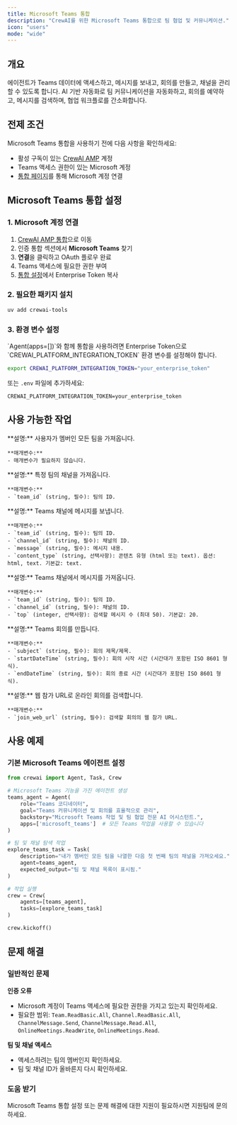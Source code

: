 ```yaml
---
title: Microsoft Teams 통합
description: "CrewAI를 위한 Microsoft Teams 통합으로 팀 협업 및 커뮤니케이션."
icon: "users"
mode: "wide"
---
```


## 개요

에이전트가 Teams 데이터에 액세스하고, 메시지를 보내고, 회의를 만들고, 채널을 관리할 수 있도록 합니다. AI 기반 자동화로 팀 커뮤니케이션을 자동화하고, 회의를 예약하고, 메시지를 검색하며, 협업 워크플로를 간소화합니다.

## 전제 조건

Microsoft Teams 통합을 사용하기 전에 다음 사항을 확인하세요:

- 활성 구독이 있는 [CrewAI AMP](https://app.crewai.com) 계정
- Teams 액세스 권한이 있는 Microsoft 계정
- [통합 페이지](https://app.crewai.com/crewai_plus/connectors)를 통해 Microsoft 계정 연결

## Microsoft Teams 통합 설정

### 1. Microsoft 계정 연결

1. [CrewAI AMP 통합](https://app.crewai.com/crewai_plus/connectors)으로 이동
2. 인증 통합 섹션에서 **Microsoft Teams** 찾기
3. **연결**을 클릭하고 OAuth 플로우 완료
4. Teams 액세스에 필요한 권한 부여
5. [통합 설정](https://app.crewai.com/crewai_plus/settings/integrations)에서 Enterprise Token 복사

### 2. 필요한 패키지 설치

```bash
uv add crewai-tools
```

### 3. 환경 변수 설정

<Note>
  `Agent(apps=[])`와 함께 통합을 사용하려면 Enterprise Token으로 `CREWAI_PLATFORM_INTEGRATION_TOKEN` 환경 변수를 설정해야 합니다.
</Note>

```bash
export CREWAI_PLATFORM_INTEGRATION_TOKEN="your_enterprise_token"
```

또는 `.env` 파일에 추가하세요:

```
CREWAI_PLATFORM_INTEGRATION_TOKEN=your_enterprise_token
```

## 사용 가능한 작업

<AccordionGroup>
  <Accordion title="microsoft_teams/get_teams">
    **설명:** 사용자가 멤버인 모든 팀을 가져옵니다.

    **매개변수:**
    - 매개변수가 필요하지 않습니다.
  </Accordion>

  <Accordion title="microsoft_teams/get_channels">
    **설명:** 특정 팀의 채널을 가져옵니다.

    **매개변수:**
    - `team_id` (string, 필수): 팀의 ID.
  </Accordion>

  <Accordion title="microsoft_teams/send_message">
    **설명:** Teams 채널에 메시지를 보냅니다.

    **매개변수:**
    - `team_id` (string, 필수): 팀의 ID.
    - `channel_id` (string, 필수): 채널의 ID.
    - `message` (string, 필수): 메시지 내용.
    - `content_type` (string, 선택사항): 콘텐츠 유형 (html 또는 text). 옵션: html, text. 기본값: text.
  </Accordion>

  <Accordion title="microsoft_teams/get_messages">
    **설명:** Teams 채널에서 메시지를 가져옵니다.

    **매개변수:**
    - `team_id` (string, 필수): 팀의 ID.
    - `channel_id` (string, 필수): 채널의 ID.
    - `top` (integer, 선택사항): 검색할 메시지 수 (최대 50). 기본값: 20.
  </Accordion>

  <Accordion title="microsoft_teams/create_meeting">
    **설명:** Teams 회의를 만듭니다.

    **매개변수:**
    - `subject` (string, 필수): 회의 제목/제목.
    - `startDateTime` (string, 필수): 회의 시작 시간 (시간대가 포함된 ISO 8601 형식).
    - `endDateTime` (string, 필수): 회의 종료 시간 (시간대가 포함된 ISO 8601 형식).
  </Accordion>

  <Accordion title="microsoft_teams/search_online_meetings_by_join_url">
    **설명:** 웹 참가 URL로 온라인 회의를 검색합니다.

    **매개변수:**
    - `join_web_url` (string, 필수): 검색할 회의의 웹 참가 URL.
  </Accordion>
</AccordionGroup>

## 사용 예제

### 기본 Microsoft Teams 에이전트 설정

```python
from crewai import Agent, Task, Crew

# Microsoft Teams 기능을 가진 에이전트 생성
teams_agent = Agent(
    role="Teams 코디네이터",
    goal="Teams 커뮤니케이션 및 회의를 효율적으로 관리",
    backstory="Microsoft Teams 작업 및 팀 협업 전문 AI 어시스턴트.",
    apps=['microsoft_teams']  # 모든 Teams 작업을 사용할 수 있습니다
)

# 팀 및 채널 탐색 작업
explore_teams_task = Task(
    description="내가 멤버인 모든 팀을 나열한 다음 첫 번째 팀의 채널을 가져오세요.",
    agent=teams_agent,
    expected_output="팀 및 채널 목록이 표시됨."
)

# 작업 실행
crew = Crew(
    agents=[teams_agent],
    tasks=[explore_teams_task]
)

crew.kickoff()
```

## 문제 해결

### 일반적인 문제

**인증 오류**
- Microsoft 계정이 Teams 액세스에 필요한 권한을 가지고 있는지 확인하세요.
- 필요한 범위: `Team.ReadBasic.All`, `Channel.ReadBasic.All`, `ChannelMessage.Send`, `ChannelMessage.Read.All`, `OnlineMeetings.ReadWrite`, `OnlineMeetings.Read`.

**팀 및 채널 액세스**
- 액세스하려는 팀의 멤버인지 확인하세요.
- 팀 및 채널 ID가 올바른지 다시 확인하세요.

### 도움 받기

<Card title="도움이 필요하신가요?" icon="headset" href="mailto:support@crewai.com">
  Microsoft Teams 통합 설정 또는 문제 해결에 대한 지원이 필요하시면 지원팀에 문의하세요.
</Card>
